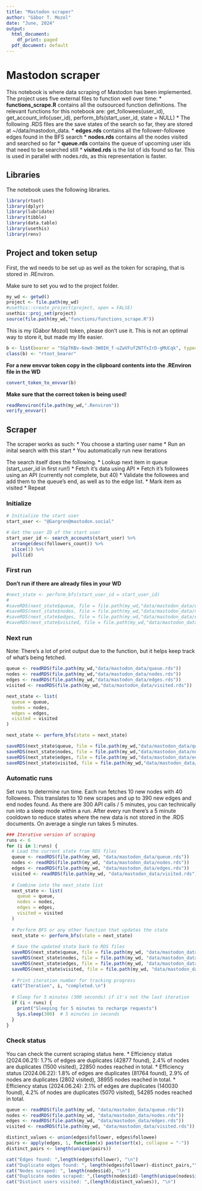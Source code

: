 ```yaml
---
title: "Mastodon scraper"
author: "Gábor T. Mozol"
date: "June, 2024"
output:
  html_document:
    df_print: paged
  pdf_document: default
---
```


# Mastodon scraper

This notebook is where data scraping of Mastodon has been implemented. The project uses five external files to function well over time:
* **functions_scrape.R** contains all the outsourced function definitions. The relevant functions for this notebook are: get_followees(user_id), get_account_info(user_id), perform_bfs(start_user_id, state = NULL)
* The following .RDS files are the save states of the search so far, they are stored at ~/data/mastodon_data.
  * **edges.rds** contains all the follower-followee edges found in the BFS search
  * **nodes.rds** contains all the nodes visited and searched so far
  * **queue.rds** contains the queue of upcoming user ids that need to be searched still
  * **visited.rds** is the list of ids found so far. This is used in parallel with nodes.rds, as this representation is faster.

## Libraries
The notebook uses the following libraries.
```r
library(rtoot)
library(dplyr)
library(lubridate)
library(tibble)
library(data.table)
library(usethis)
library(renv)
```

## Project and token setup
First, the wd needs to be set up as well as the token for scraping, that is stored in .REnviron.

Make sure to set you wd to the project folder.
```r
my_wd <- getwd()
project <- file.path(my_wd)
#usethis::create_project(project, open = FALSE)
usethis::proj_set(project)
source(file.path(my_wd,"functions/functions_scrape.R"))
```

This is my (Gábor Mozol) token, please don't use it. This is not an optimal way to store it, but made my life easier.
```r
b <- list(bearer = "5GpTKBv-6ew9-3W0IH_f-uZwVFuf2NTfxIrD-gMUCqk", type="user", instance="mastodon.social")
class(b) <- "rtoot_bearer"
```

**For a new envvar token copy in the clipboard contents into the .REnviron file in the WD**
```r
convert_token_to_envvar(b)
```
**Make sure that the correct token is being used!**
```r
readRenviron(file.path(my_wd,".Renviron"))
verify_envvar()
```
## Scraper
The scraper works as such:
* You choose a starting user name
* Run an inital search with this start
* You automatically run new iterations

The search itself does the following.
* Lookup next item in queue (start_user_id in first run!)
* Fetch it's data using API
* Fetch it's followees using an API (currently not complete, but 40)
* Validate the followees and add them to the queue's end, as well as to the edge list.
* Mark item as visited
* Repeat

### Initialize
```r
# Initialize the start user
start_user <- "@Gargron@mastodon.social"

# Get the user ID of the start user
start_user_id <- search_accounts(start_user) %>%
  arrange(desc(followers_count)) %>%
  slice(1) %>%
  pull(id)
```

### First run
**Don't run if there are already files in your WD**
```r
#next_state <- perform_bfs(start_user_id = start_user_id)
#
#saveRDS(next_state$queue, file = file.path(my_wd,"data/mastodon_data/queue.rds"))
#saveRDS(next_state$nodes, file = file.path(my_wd,"data/mastodon_data/nodes.rds"))
#saveRDS(next_state$edges, file = file.path(my_wd,"data/mastodon_data/edges.rds"))
#saveRDS(next_state$visited, file = file.path(my_wd,"data/mastodon_data/visited.rds"))
```

### Next run

Note: There's a lot of print output due to the function, but it helps keep track of what's being fetched.
```r
queue <- readRDS(file.path(my_wd,"data/mastodon_data/queue.rds"))
nodes <- readRDS(file.path(my_wd,"data/mastodon_data/nodes.rds"))
edges <- readRDS(file.path(my_wd,"data/mastodon_data/edges.rds"))
visited <- readRDS(file.path(my_wd,"data/mastodon_data/visited.rds"))

next_state <- list(
  queue = queue,
  nodes = nodes,
  edges = edges,
  visited = visited
)

next_state <- perform_bfs(state = next_state)

saveRDS(next_state$queue, file = file.path(my_wd,"data/mastodon_data/queue.rds"))
saveRDS(next_state$nodes, file = file.path(my_wd,"data/mastodon_data/nodes.rds"))
saveRDS(next_state$edges, file = file.path(my_wd,"data/mastodon_data/edges.rds"))
saveRDS(next_state$visited, file = file.path(my_wd,"data/mastodon_data/visited.rds"))
```

### Automatic runs
Set runs to determine run time. Each run fetches 10 new nodes with 40 followees. This translates to 10 new scrapes and up to 390 new edges and end nodes found. As there are 300 API calls / 5 minutes, you can technically run into a sleep mode within a run. After every run there's a 5 minute cooldown to reduce states where the new data is not stored in the .RDS documents. On average a single run takes 5 minutes.
```r
### Iterative version of scraping
runs <- 6
for (i in 1:runs) {
  # Load the current state from RDS files
  queue <- readRDS(file.path(my_wd, "data/mastodon_data/queue.rds"))
  nodes <- readRDS(file.path(my_wd, "data/mastodon_data/nodes.rds"))
  edges <- readRDS(file.path(my_wd, "data/mastodon_data/edges.rds"))
  visited <- readRDS(file.path(my_wd, "data/mastodon_data/visited.rds"))
  
  # Combine into the next_state list
  next_state <- list(
    queue = queue,
    nodes = nodes,
    edges = edges,
    visited = visited
  )
  
  # Perform BFS or any other function that updates the state
  next_state <- perform_bfs(state = next_state)
  
  # Save the updated state back to RDS files
  saveRDS(next_state$queue, file = file.path(my_wd, "data/mastodon_data/queue.rds"))
  saveRDS(next_state$nodes, file = file.path(my_wd, "data/mastodon_data/nodes.rds"))
  saveRDS(next_state$edges, file = file.path(my_wd, "data/mastodon_data/edges.rds"))
  saveRDS(next_state$visited, file = file.path(my_wd, "data/mastodon_data/visited.rds"))
  
  # Print iteration number for tracking progress
  cat("Iteration", i, "completed.\n")
  
  # Sleep for 5 minutes (300 seconds) if it's not the last iteration
  if (i < runs) {
    print("Sleeping for 5 minutes to recharge requests")
    Sys.sleep(300)  # 5 minutes in seconds
  }
}
```

### Check status

You can check the current scraping status here. 
* Efficiency status (2024.06.21): 1.7% of edges are duplicates (42877 found), 2.4% of nodes are duplicates (1500 visited), 22850 nodes reached in total.
* Efficiency status (2024.06.22): 1.8% of edges are duplicates (81764 found), 2.9% of nodes are duplicates (2802 visited), 38955 nodes reached in total.
* Efficiency status (2024.06.24): 2.1% of edges are duplicates (140030 found), 4.2% of nodes are duplicates (5070 visited), 54285 nodes reached in total.
```r
queue <- readRDS(file.path(my_wd, "data/mastodon_data/queue.rds"))
nodes <- readRDS(file.path(my_wd, "data/mastodon_data/nodes.rds"))
edges <- readRDS(file.path(my_wd, "data/mastodon_data/edges.rds"))
visited <- readRDS(file.path(my_wd, "data/mastodon_data/visited.rds"))

distinct_values <- union(edges$follower, edges$followee)
pairs <- apply(edges, 1, function(x) paste(sort(x), collapse = "-"))
distinct_pairs <- length(unique(pairs))

cat("Edges found: ",length(edges$follower), "\n")
cat("Duplicate edges found: ", length(edges$follower)-distinct_pairs,"\n")
cat("Nodes scraped: ", length(nodes$id), "\n")
cat("Duplicate nodes scraped: ",(length(nodes$id)-length(unique(nodes$id))), "\n")
cat("Distinct users visited: ",(length(distinct_values)), "\n")
```

